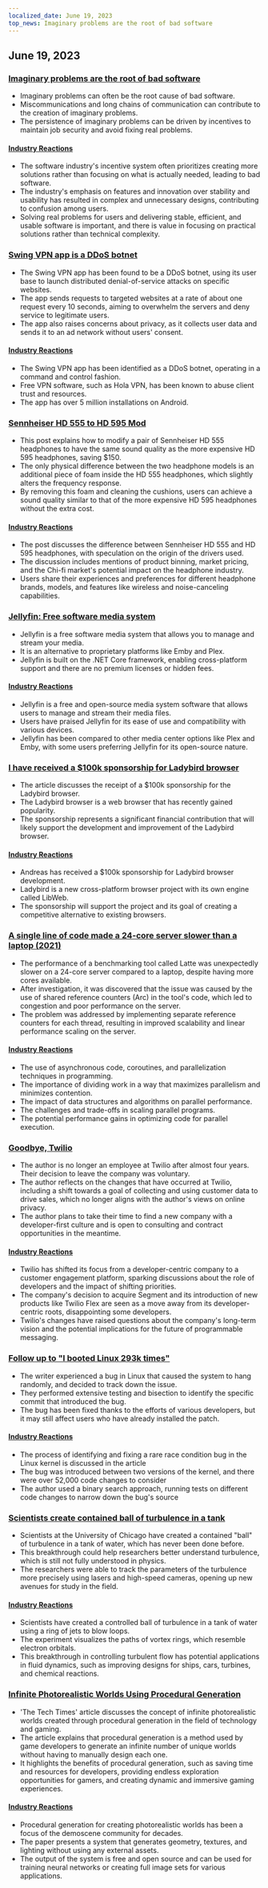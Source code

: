 ```yaml
---
localized_date: June 19, 2023
top_news: Imaginary problems are the root of bad software
---
```




<CallToAction />

<Steps>

## June 19, 2023

### [Imaginary problems are the root of bad software](https://cerebralab.com/Imaginary_Problems_Are_the_Root_of_Bad_Software)

- Imaginary problems can often be the root cause of bad software.
- Miscommunications and long chains of communication can contribute to the creation of imaginary problems.
- The persistence of imaginary problems can be driven by incentives to maintain job security and avoid fixing real problems.

#### [Industry Reactions](http://news.ycombinator.com/item?id=36380711)

- The software industry's incentive system often prioritizes creating more solutions rather than focusing on what is actually needed, leading to bad software.
- The industry's emphasis on features and innovation over stability and usability has resulted in complex and unnecessary designs, contributing to confusion among users.
- Solving real problems for users and delivering stable, efficient, and usable software is important, and there is value in focusing on practical solutions rather than technical complexity.

### [Swing VPN app is a DDoS botnet](https://lecromee.github.io/posts/swing_vpn_ddosing_sites/)

- The Swing VPN app has been found to be a DDoS botnet, using its user base to launch distributed denial-of-service attacks on specific websites.
- The app sends requests to targeted websites at a rate of about one request every 10 seconds, aiming to overwhelm the servers and deny service to legitimate users.
- The app also raises concerns about privacy, as it collects user data and sends it to an ad network without users' consent.

#### [Industry Reactions](http://news.ycombinator.com/item?id=36382700)

- The Swing VPN app has been identified as a DDoS botnet, operating in a command and control fashion.
- Free VPN software, such as Hola VPN, has been known to abuse client trust and resources.
- The app has over 5 million installations on Android.

### [Sennheiser HD 555 to HD 595 Mod](http://mikebeauchamp.com/misc/sennheiser-hd-555-to-hd-595-mod/)

- This post explains how to modify a pair of Sennheiser HD 555 headphones to have the same sound quality as the more expensive HD 595 headphones, saving $150.
- The only physical difference between the two headphone models is an additional piece of foam inside the HD 555 headphones, which slightly alters the frequency response.
- By removing this foam and cleaning the cushions, users can achieve a sound quality similar to that of the more expensive HD 595 headphones without the extra cost.

#### [Industry Reactions](http://news.ycombinator.com/item?id=36377875)

- The post discusses the difference between Sennheiser HD 555 and HD 595 headphones, with speculation on the origin of the drivers used.
- The discussion includes mentions of product binning, market pricing, and the Chi-fi market's potential impact on the headphone industry.
- Users share their experiences and preferences for different headphone brands, models, and features like wireless and noise-canceling capabilities.

### [Jellyfin: Free software media system](https://github.com/jellyfin/jellyfin)

- Jellyfin is a free software media system that allows you to manage and stream your media.
- It is an alternative to proprietary platforms like Emby and Plex.
- Jellyfin is built on the .NET Core framework, enabling cross-platform support and there are no premium licenses or hidden fees.

#### [Industry Reactions](http://news.ycombinator.com/item?id=36378689)

- Jellyfin is a free and open-source media system software that allows users to manage and stream their media files.
- Users have praised Jellyfin for its ease of use and compatibility with various devices.
- Jellyfin has been compared to other media center options like Plex and Emby, with some users preferring Jellyfin for its open-source nature.

### [I have received a $100k sponsorship for Ladybird browser](https://twitter.com/awesomekling/status/1670298370550779905)

- The article discusses the receipt of a $100k sponsorship for the Ladybird browser.
- The Ladybird browser is a web browser that has recently gained popularity.
- The sponsorship represents a significant financial contribution that will likely support the development and improvement of the Ladybird browser.

#### [Industry Reactions](http://news.ycombinator.com/item?id=36377805)

- Andreas has received a $100k sponsorship for Ladybird browser development.
- Ladybird is a new cross-platform browser project with its own engine called LibWeb.
- The sponsorship will support the project and its goal of creating a competitive alternative to existing browsers.

### [A single line of code made a 24-core server slower than a laptop (2021)](https://pkolaczk.github.io/server-slower-than-a-laptop/)

- The performance of a benchmarking tool called Latte was unexpectedly slower on a 24-core server compared to a laptop, despite having more cores available.
- After investigation, it was discovered that the issue was caused by the use of shared reference counters (Arc) in the tool's code, which led to congestion and poor performance on the server.
- The problem was addressed by implementing separate reference counters for each thread, resulting in improved scalability and linear performance scaling on the server.

#### [Industry Reactions](http://news.ycombinator.com/item?id=36376669)

- The use of asynchronous code, coroutines, and parallelization techniques in programming.
- The importance of dividing work in a way that maximizes parallelism and minimizes contention.
- The impact of data structures and algorithms on parallel performance.
- The challenges and trade-offs in scaling parallel programs.
- The potential performance gains in optimizing code for parallel execution.

### [Goodbye, Twilio](https://blog.miguelgrinberg.com/post/goodbye-twilio)

- The author is no longer an employee at Twilio after almost four years. Their decision to leave the company was voluntary.
- The author reflects on the changes that have occurred at Twilio, including a shift towards a goal of collecting and using customer data to drive sales, which no longer aligns with the author's views on online privacy.
- The author plans to take their time to find a new company with a developer-first culture and is open to consulting and contract opportunities in the meantime.

#### [Industry Reactions](http://news.ycombinator.com/item?id=36382361)

- Twilio has shifted its focus from a developer-centric company to a customer engagement platform, sparking discussions about the role of developers and the impact of shifting priorities.
- The company's decision to acquire Segment and its introduction of new products like Twilio Flex are seen as a move away from its developer-centric roots, disappointing some developers.
- Twilio's changes have raised questions about the company's long-term vision and the potential implications for the future of programmable messaging.

### [Follow up to "I booted Linux 293k times"](https://rwmj.wordpress.com/2023/06/18/follow-up-to-i-booted-linux-292612-times/)

- The writer experienced a bug in Linux that caused the system to hang randomly, and decided to track down the issue.
- They performed extensive testing and bisection to identify the specific commit that introduced the bug.
- The bug has been fixed thanks to the efforts of various developers, but it may still affect users who have already installed the patch.

#### [Industry Reactions](http://news.ycombinator.com/item?id=36379615)

- The process of identifying and fixing a rare race condition bug in the Linux kernel is discussed in the article
- The bug was introduced between two versions of the kernel, and there were over 52,000 code changes to consider
- The author used a binary search approach, running tests on different code changes to narrow down the bug's source

### [Scientists create contained ball of turbulence in a tank](https://news.uchicago.edu/story/tempest-teacup-uchicago-physicists-make-breakthrough-creating-turbulence)

- Scientists at the University of Chicago have created a contained "ball" of turbulence in a tank of water, which has never been done before.
- This breakthrough could help researchers better understand turbulence, which is still not fully understood in physics.
- The researchers were able to track the parameters of the turbulence more precisely using lasers and high-speed cameras, opening up new avenues for study in the field.

#### [Industry Reactions](http://news.ycombinator.com/item?id=36376875)

- Scientists have created a controlled ball of turbulence in a tank of water using a ring of jets to blow loops.
- The experiment visualizes the paths of vortex rings, which resemble electron orbitals.
- This breakthrough in controlling turbulent flow has potential applications in fluid dynamics, such as improving designs for ships, cars, turbines, and chemical reactions.

### [Infinite Photorealistic Worlds Using Procedural Generation](https://arxiv.org/abs/2306.09310)

- 'The Tech Times' article discusses the concept of infinite photorealistic worlds created through procedural generation in the field of technology and gaming.
- The article explains that procedural generation is a method used by game developers to generate an infinite number of unique worlds without having to manually design each one.
- It highlights the benefits of procedural generation, such as saving time and resources for developers, providing endless exploration opportunities for gamers, and creating dynamic and immersive gaming experiences.

#### [Industry Reactions](http://news.ycombinator.com/item?id=36376071)

- Procedural generation for creating photorealistic worlds has been a focus of the demoscene community for decades.
- The paper presents a system that generates geometry, textures, and lighting without using any external assets.
- The output of the system is free and open source and can be used for training neural networks or creating full image sets for various applications.

</Steps>
